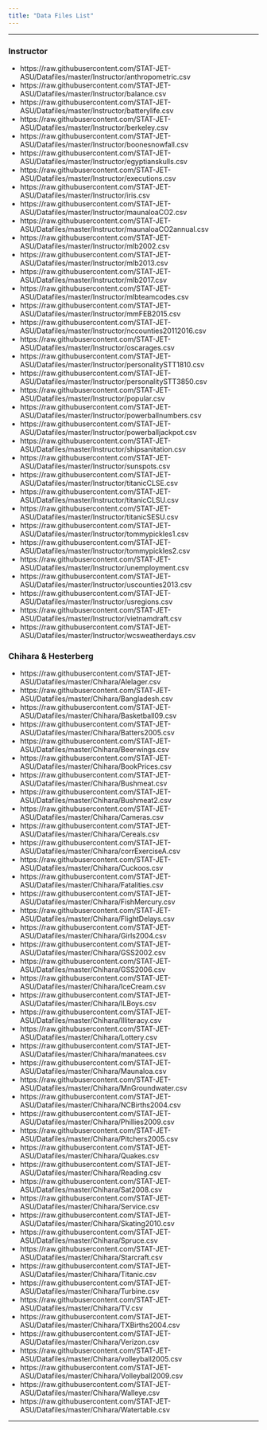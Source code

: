 ```yaml
---
title: "Data Files List"
---
```


* * *

### Instructor

* https://raw.githubusercontent.com/STAT-JET-ASU/Datafiles/master/Instructor/anthropometric.csv
* https://raw.githubusercontent.com/STAT-JET-ASU/Datafiles/master/Instructor/balance.csv
* https://raw.githubusercontent.com/STAT-JET-ASU/Datafiles/master/Instructor/batterylife.csv
* https://raw.githubusercontent.com/STAT-JET-ASU/Datafiles/master/Instructor/berkeley.csv
* https://raw.githubusercontent.com/STAT-JET-ASU/Datafiles/master/Instructor/boonesnowfall.csv
* https://raw.githubusercontent.com/STAT-JET-ASU/Datafiles/master/Instructor/egyptianskulls.csv
* https://raw.githubusercontent.com/STAT-JET-ASU/Datafiles/master/Instructor/executions.csv
* https://raw.githubusercontent.com/STAT-JET-ASU/Datafiles/master/Instructor/iris.csv
* https://raw.githubusercontent.com/STAT-JET-ASU/Datafiles/master/Instructor/maunaloaCO2.csv
* https://raw.githubusercontent.com/STAT-JET-ASU/Datafiles/master/Instructor/maunaloaCO2annual.csv
* https://raw.githubusercontent.com/STAT-JET-ASU/Datafiles/master/Instructor/mlb2002.csv
* https://raw.githubusercontent.com/STAT-JET-ASU/Datafiles/master/Instructor/mlb2013.csv
* https://raw.githubusercontent.com/STAT-JET-ASU/Datafiles/master/Instructor/mlb2017.csv
* https://raw.githubusercontent.com/STAT-JET-ASU/Datafiles/master/Instructor/mlbteamcodes.csv
* https://raw.githubusercontent.com/STAT-JET-ASU/Datafiles/master/Instructor/mmFEB2015.csv
* https://raw.githubusercontent.com/STAT-JET-ASU/Datafiles/master/Instructor/nccounties20112016.csv
* https://raw.githubusercontent.com/STAT-JET-ASU/Datafiles/master/Instructor/oscarages.csv
* https://raw.githubusercontent.com/STAT-JET-ASU/Datafiles/master/Instructor/personalitySTT1810.csv
* https://raw.githubusercontent.com/STAT-JET-ASU/Datafiles/master/Instructor/personalitySTT3850.csv
* https://raw.githubusercontent.com/STAT-JET-ASU/Datafiles/master/Instructor/popular.csv
* https://raw.githubusercontent.com/STAT-JET-ASU/Datafiles/master/Instructor/powerballnumbers.csv 
* https://raw.githubusercontent.com/STAT-JET-ASU/Datafiles/master/Instructor/powerballjackpot.csv
* https://raw.githubusercontent.com/STAT-JET-ASU/Datafiles/master/Instructor/shipsanitation.csv
* https://raw.githubusercontent.com/STAT-JET-ASU/Datafiles/master/Instructor/sunspots.csv
* https://raw.githubusercontent.com/STAT-JET-ASU/Datafiles/master/Instructor/titanicCLSE.csv
* https://raw.githubusercontent.com/STAT-JET-ASU/Datafiles/master/Instructor/titanicCLSU.csv
* https://raw.githubusercontent.com/STAT-JET-ASU/Datafiles/master/Instructor/titanicSESU.csv
* https://raw.githubusercontent.com/STAT-JET-ASU/Datafiles/master/Instructor/tommypickles1.csv
* https://raw.githubusercontent.com/STAT-JET-ASU/Datafiles/master/Instructor/tommypickles2.csv
* https://raw.githubusercontent.com/STAT-JET-ASU/Datafiles/master/Instructor/unemployment.csv
* https://raw.githubusercontent.com/STAT-JET-ASU/Datafiles/master/Instructor/uscounties2013.csv
* https://raw.githubusercontent.com/STAT-JET-ASU/Datafiles/master/Instructor/usregions.csv
* https://raw.githubusercontent.com/STAT-JET-ASU/Datafiles/master/Instructor/vietnamdraft.csv
* https://raw.githubusercontent.com/STAT-JET-ASU/Datafiles/master/Instructor/wcsweatherdays.csv


### Chihara & Hesterberg

* https://raw.githubusercontent.com/STAT-JET-ASU/Datafiles/master/Chihara/Alelager.csv
* https://raw.githubusercontent.com/STAT-JET-ASU/Datafiles/master/Chihara/Bangladesh.csv
* https://raw.githubusercontent.com/STAT-JET-ASU/Datafiles/master/Chihara/Basketball09.csv
* https://raw.githubusercontent.com/STAT-JET-ASU/Datafiles/master/Chihara/Batters2005.csv
* https://raw.githubusercontent.com/STAT-JET-ASU/Datafiles/master/Chihara/Beerwings.csv
* https://raw.githubusercontent.com/STAT-JET-ASU/Datafiles/master/Chihara/BookPrices.csv
* https://raw.githubusercontent.com/STAT-JET-ASU/Datafiles/master/Chihara/Bushmeat.csv
* https://raw.githubusercontent.com/STAT-JET-ASU/Datafiles/master/Chihara/Bushmeat2.csv
* https://raw.githubusercontent.com/STAT-JET-ASU/Datafiles/master/Chihara/Cameras.csv
* https://raw.githubusercontent.com/STAT-JET-ASU/Datafiles/master/Chihara/Cereals.csv
* https://raw.githubusercontent.com/STAT-JET-ASU/Datafiles/master/Chihara/corrExerciseA.csv
* https://raw.githubusercontent.com/STAT-JET-ASU/Datafiles/master/Chihara/Cuckoos.csv
* https://raw.githubusercontent.com/STAT-JET-ASU/Datafiles/master/Chihara/Fatalities.csv
* https://raw.githubusercontent.com/STAT-JET-ASU/Datafiles/master/Chihara/FishMercury.csv
* https://raw.githubusercontent.com/STAT-JET-ASU/Datafiles/master/Chihara/FlightDelays.csv
* https://raw.githubusercontent.com/STAT-JET-ASU/Datafiles/master/Chihara/Girls2004.csv
* https://raw.githubusercontent.com/STAT-JET-ASU/Datafiles/master/Chihara/GSS2002.csv
* https://raw.githubusercontent.com/STAT-JET-ASU/Datafiles/master/Chihara/GSS2006.csv
* https://raw.githubusercontent.com/STAT-JET-ASU/Datafiles/master/Chihara/IceCream.csv
* https://raw.githubusercontent.com/STAT-JET-ASU/Datafiles/master/Chihara/ILBoys.csv
* https://raw.githubusercontent.com/STAT-JET-ASU/Datafiles/master/Chihara/Illiteracy.csv
* https://raw.githubusercontent.com/STAT-JET-ASU/Datafiles/master/Chihara/Lottery.csv
* https://raw.githubusercontent.com/STAT-JET-ASU/Datafiles/master/Chihara/manatees.csv
* https://raw.githubusercontent.com/STAT-JET-ASU/Datafiles/master/Chihara/Maunaloa.csv
* https://raw.githubusercontent.com/STAT-JET-ASU/Datafiles/master/Chihara/MnGroundwater.csv
* https://raw.githubusercontent.com/STAT-JET-ASU/Datafiles/master/Chihara/NCBirths2004.csv
* https://raw.githubusercontent.com/STAT-JET-ASU/Datafiles/master/Chihara/Phillies2009.csv
* https://raw.githubusercontent.com/STAT-JET-ASU/Datafiles/master/Chihara/Pitchers2005.csv
* https://raw.githubusercontent.com/STAT-JET-ASU/Datafiles/master/Chihara/Quakes.csv
* https://raw.githubusercontent.com/STAT-JET-ASU/Datafiles/master/Chihara/Reading.csv
* https://raw.githubusercontent.com/STAT-JET-ASU/Datafiles/master/Chihara/Sat2008.csv
* https://raw.githubusercontent.com/STAT-JET-ASU/Datafiles/master/Chihara/Service.csv
* https://raw.githubusercontent.com/STAT-JET-ASU/Datafiles/master/Chihara/Skating2010.csv
* https://raw.githubusercontent.com/STAT-JET-ASU/Datafiles/master/Chihara/Spruce.csv
* https://raw.githubusercontent.com/STAT-JET-ASU/Datafiles/master/Chihara/Starcraft.csv
* https://raw.githubusercontent.com/STAT-JET-ASU/Datafiles/master/Chihara/Titanic.csv
* https://raw.githubusercontent.com/STAT-JET-ASU/Datafiles/master/Chihara/Turbine.csv
* https://raw.githubusercontent.com/STAT-JET-ASU/Datafiles/master/Chihara/TV.csv
* https://raw.githubusercontent.com/STAT-JET-ASU/Datafiles/master/Chihara/TXBirths2004.csv
* https://raw.githubusercontent.com/STAT-JET-ASU/Datafiles/master/Chihara/Verizon.csv
* https://raw.githubusercontent.com/STAT-JET-ASU/Datafiles/master/Chihara/volleyball2005.csv
* https://raw.githubusercontent.com/STAT-JET-ASU/Datafiles/master/Chihara/Volleyball2009.csv
* https://raw.githubusercontent.com/STAT-JET-ASU/Datafiles/master/Chihara/Walleye.csv
* https://raw.githubusercontent.com/STAT-JET-ASU/Datafiles/master/Chihara/Watertable.csv


* * *